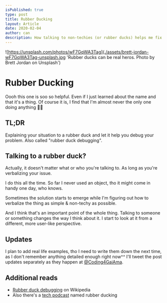 ```yaml
---
isPublished: true
type: post
title: Rubber Ducking
layout: Article
date: 2020-02-04
author: can
description: How talking to non-techies (or rubber ducks) helps me fix my problems. Sometimes even before actually talking
---
```


![https://unsplash.com/photos/wF7GqWA3Tag](./assets/brett-jordan-wF7GqWA3Tag-unsplash.jpg 'Rubber ducks can be real heros. Photo by Brett Jordan on Unsplash')

# Rubber Ducking

Oooh this one is soo so helpful. Even if I just learned about the name and that it's a thing. Of course it is, I find that I'm almost never the only one doing anything 🤦‍♂️

## TL;DR

Explaining your situation to a rubber duck and let it help you debug your problem. Also called "rubber duck debugging".

## Talking to a rubber duck?

Actually, it doesn't matter what or who you're talking to. As long as you're verbalizing your issue.

I do this all the time. So far I never used an object, tho it might come in handy one day, who knows.

Sometimes the solution starts to emerge while I'm figuring out how to verbalize the thing as simple & non-techy as possible.

And I think that's an important point of the whole thing. Talking to someone or something changes the way I think about it. I start to look at it from a different, more user-like perspective.

## Updates

I plan to add real life examples, tho I need to write them down the next time, as I don't remember anything detailed enough right now^^ I'll tweet the post updates separately as they happen at [@Coding4GaiAma](https://twitter.com/coding4gaiama).

## Additional reads

- [Rubber duck debugging](https://en.wikipedia.org/wiki/Rubber_duck_debugging) on Wikipedia
- Also there's a [tech podcast] named rubber ducking

[tech podcast]: https://skovy.dev/introducing-rubber-ducking-a-podcast-about-all-things-frontend/
